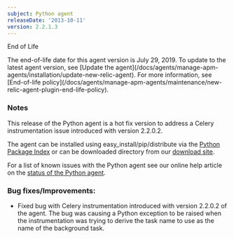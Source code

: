 ```yaml
---
subject: Python agent
releaseDate: '2013-10-11'
version: 2.2.1.3
---
```


End of Life

<Callout variant="important">
  The end-of-life date for this agent version is July 29, 2019. To update to the latest agent version, see [Update the agent](/docs/agents/manage-apm-agents/installation/update-new-relic-agent). For more information, see [End-of-life policy](/docs/agents/manage-apm-agents/maintenance/new-relic-agent-plugin-end-life-policy).
</Callout>

### Notes

This release of the Python agent is a hot fix version to address a Celery instrumentation issue introduced with version 2.2.0.2.

The agent can be installed using easy_install/pip/distribute via the [Python Package Index](https://pypi.python.org/pypi/newrelic) or can be downloaded directory from our [download site](http://download.newrelic.com/python_agent/release/).

For a list of known issues with the Python agent see our online help article on the [status of the Python agent](https://newrelic.com/docs/python/status-of-python-agent).

### Bug fixes/Improvements:

* Fixed bug with Celery instrumentation introduced with version 2.2.0.2 of the agent. The bug was causing a Python exception to be raised when the instrumentation was trying to derive the task name to use as the name of the background task.
